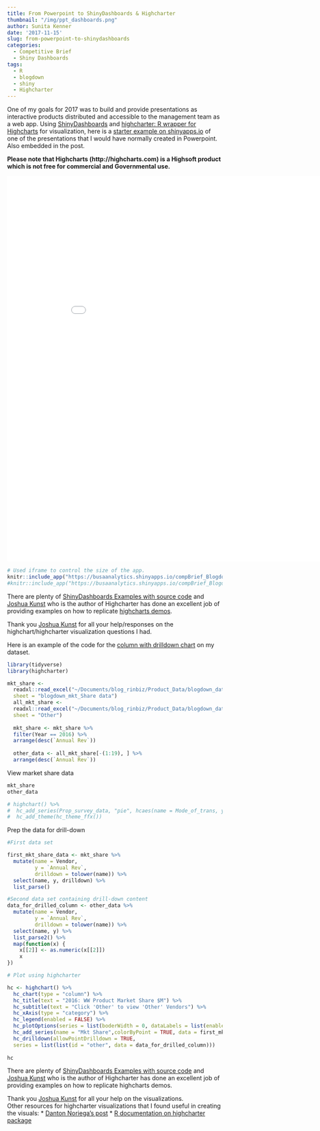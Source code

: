 ```yaml
---
title: From Powerpoint to ShinyDashboards & Highcharter
thumbnail: "/img/ppt_dashboards.png"
author: Sunita Kenner
date: '2017-11-15'
slug: from-powerpoint-to-shinydashboards
categories:
  - Competitive Brief
  - Shiny Dashboards
tags:
  - R
  - blogdown
  - shiny
  - Highcharter
---
```



One of my goals for 2017 was to build and provide presentations as interactive products distributed and accessible to the management team as a web app.  Using [ShinyDashboards](https://rstudio.github.io/shinydashboard/get_started.html) and [highcharter: R wrapper for Highcharts](http://jkunst.com/highcharter/) for visualization, here is a [starter example on shinyapps.io](https://busaanalytics.shinyapps.io/compBrief_Blogdown/) of one of the presentations that I would have normally created in Powerpoint. Also embedded in the post.

**Please note that Highcharts (http://highcharts.com) is a Highsoft product which is not free for commercial and Governmental use.**

<iframe width="900" height="900" scrolling="yes" frameborder="no"  src="//busaanalytics.shinyapps.io/compBrief_Blogdown/"> </iframe>


```r
# Used iframe to control the size of the app. 
knitr::include_app("https://busaanalytics.shinyapps.io/compBrief_Blogdown/", height = "900px")
#knitr::include_app("https://busaanalytics.shinyapps.io/compBrief_Blogdown/", height = "900px", width = "900px")
```

There are plenty of [ShinyDashboards Examples with source code](https://rstudio.github.io/shinydashboard/examples.html) and [Joshua Kunst](http://jkunst.com/) who is the author of Highcharter has done an excellent job of providing examples on how to replicate [highcharts demos](https://cran.r-project.org/web/packages/highcharter/vignettes/replicating-highcharts-demos.htmlauthor). 

Thank you [Joshua Kunst](http://jkunst.com/) for all your help/responses on the highchart/highcharter visualization questions I had. 

Here is an example of the code for the [column with drilldown chart](https://www.highcharts.com/demo/column-drilldown) on my dataset.

```r
library(tidyverse)
library(highcharter)
```

```r

mkt_share <-
  readxl::read_excel("~/Documents/blog_rinbiz/Product_Data/blogdown_data.xlsx",
  sheet = "blogdown_mkt_Share data")
  all_mkt_share <-
  readxl::read_excel("~/Documents/blog_rinbiz/Product_Data/blogdown_data.xlsx",
  sheet = "Other")
  
  mkt_share <- mkt_share %>%
  filter(Year == 2016) %>%
  arrange(desc(`Annual Rev`))
  
  other_data <- all_mkt_share[-(1:19), ] %>%
  arrange(desc(`Annual Rev`))

```

View market share data

```r
mkt_share
other_data
```

```r
# highchart() %>% 
#  hc_add_series(Prop_survey_data, "pie", hcaes(name = Mode_of_trans, y = prop_of_students), name = "% of Trans", dataLabels = list(enabled = TRUE, format = '{point.name}: {point.y}%')) %>% 
#  hc_add_theme(hc_theme_ffx())
```

Prep the data for drill-down

```r
#First data set

first_mkt_share_data <- mkt_share %>%
  mutate(name = Vendor,
         y = `Annual Rev`,
         drilldown = tolower(name)) %>%
  select(name, y, drilldown) %>%
  list_parse()

#Second data set containing drill-down content
data_for_drilled_column <- other_data %>%
  mutate(name = Vendor,
         y = `Annual Rev`,
         drilldown = tolower(name)) %>%
  select(name, y) %>%
  list_parse2() %>%
  map(function(x) {
    x[[2]] <- as.numeric(x[[2]])
    x
})

# Plot using highcharter

hc <- highchart() %>%
  hc_chart(type = "column") %>%
  hc_title(text = "2016: WW Product Market Share $M") %>%
  hc_subtitle(text = "Click 'Other' to view 'Other' Vendors") %>%
  hc_xAxis(type = "category") %>%
  hc_legend(enabled = FALSE) %>%
  hc_plotOptions(series = list(boderWidth = 0, dataLabels = list(enabled = TRUE))) %>%
  hc_add_series(name = "Mkt Share",colorByPoint = TRUE, data = first_mkt_share_data) %>%
  hc_drilldown(allowPointDrilldown = TRUE,
  series = list(list(id = "other", data = data_for_drilled_column)))
  
hc

```

There are plenty of [ShinyDashboards Examples with source code](https://rstudio.github.io/shinydashboard/examples.html) and [Joshua Kunst](http://jkunst.com/) who is the author of Highcharter has done an excellent job of providing examples on how to replicate highcharts demos. 

Thank you [Joshua Kunst](http://jkunst.com/) for all your help on the visualizations.  
Other resources for highcharter visualizations that I found useful in creating the visuals:
*  [Danton Noriega's post](https://dantonnoriega.github.io/ultinomics.org/post/2017-04-05-highcharter-explainer.html)
*  [R documentation on highcharter package](https://www.rdocumentation.org/packages/highcharter/versions/0.5.0/topics/hc_drilldown)



